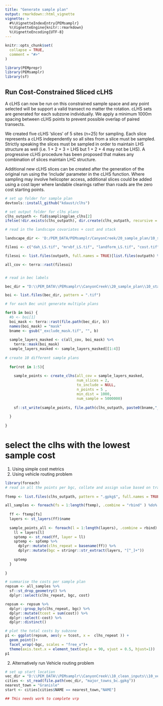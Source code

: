 ```yaml
---
title: "Generate sample plan"
output: rmarkdown::html_vignette
vignette: >
  #%\VignetteIndexEntry{PEMsamplr}
  %\VignetteEngine{knitr::rmarkdown}
  %\VignetteEncoding{UTF-8}
---
```


```r
knitr::opts_chunk$set(
  collapse = TRUE,
  comment = "#>"
)
```

```r

library(PEMprepr)
library(PEMsamplr)
library(sf)

```

## Run Cost-Constrained Sliced cLHS

A cLHS can now be run on this constrained sample space and any point selected will be support a valid transect no matter the rotation. 
cLHS sets are generated for each subzone individually.
We apply a minimum 1000m spacing between cLHS points to prevent possible overlap of paired transects.
  
We created five cLHS 'slices' of 5 sites (n=25) for sampling. Each slice represents a cLHS independently so all sites from a slice must be sampled. Strictly speaking the slices must be sampled in order to maintain LHS structure as well (i.e. 1 + 2 + 3 = LHS but 1 + 2 + 4 may not be LHS). A progressive cLHS procedure has been proposed that makes any combination of slices maintain LHC structure.

Additional new cLHS slices can be created after the generation of the original run using the 'include' parameter in the cLHS function. Where sampling may involve helicopter access, additional slices could be added using a cost layer where landable clearings rather than roads are the zero cost starting points.

```r
# set up folder for sample plan
devtools::install_github("kdaust/clhs") 

# set output folder for clhs plans
clhs_outpath <- fid$samplingplan_clhs[2]
ifelse(!dir.exists(clhs_outpath), dir.create(clhs_outpath, recursive = TRUE), FALSE)

# read in the landscape covariates + cost and stack 

landscape_dir <- 'D:/PEM_DATA/PEMsamplr/CanyonCreek/20_sample_plan/10_standard_sample/10_input_raster/landscape_covariates'

fileoi <- c("dah_LS.tif", "mrvbf_LS.tif", "landform_LS.tif", "cost.tif")

filesoi <- list.files(outpath, full.names = TRUE)[list.files(outpath) %in% fileoi]

all_cov <- terra::rast(filesoi)


# read in bec labels 

bec_dir = "D:\\PEM_DATA\\PEMsamplr\\CanyonCreek\\20_sample_plan\\10_standard_sample\\10_input_raster\\exclusion" 

boi <- list.files(bec_dir, pattern = ".tif")

# for each Bec unit generate multiple plans

for(b in boi) {
  #b <- boi[1]
  boi_mask <- terra::rast(file.path(bec_dir, b)) 
  names(boi_mask) = "mask"
  bname <- gsub("_exclude_mask.tif", "", b)
  
  sample_layers_masked <- c(all_cov, boi_mask) %>%  
    terra::mask(boi_mask) 
  sample_layers_masked <- sample_layers_masked[[1:4]]
  
# create 10 different sample plans
  
  for(rot in 1:5){ 
    
    sample_points <- create_clhs(all_cov = sample_layers_masked, 
                                 num_slices = 2, 
                                 to_include = NULL, 
                                 n_points = 5 , 
                                 min_dist = 1000,
                                 num_sample = 5000000)
    
    sf::st_write(sample_points, file.path(clhs_outpath, paste0(bname,"_clhs_sample_",rot,".gpkg")))
    
  }
  
} 

```

# select the clhs with the lowest sample cost

1) Using simple cost metrics 
2) Using vehicle routing problem 

```r
library(foreach)
# read in all the points per bgc, collate and assign value based on travel cost
 
ftemp <- list.files(clhs_outpath, pattern = ".gpkg$", full.names = TRUE)

all_samples <- foreach(fs = 1:length(ftemp), .combine = "rbind" ) %do% {
  
  ff <- ftemp[fs]
  layers <- st_layers(ff)$name
  
  sample_points_all <- foreach(l = 1:length(layers), .combine = rbind) %do% {
    ll = layers[l]
    sptemp <- st_read(ff, layer = ll)
    sptemp <- sptemp %>%
      dplyr::mutate(clhs_repeat = basename(ff)) %>% 
      dplyr::mutate(bgc = stringr::str_extract(layers, "[^_]+"))
 
    sptemp
  }
  
}

# summarise the costs per sample plan
repsum <- all_samples %>%
  sf::st_drop_geometry() %>%
  dplyr::select(clhs_repeat, bgc, cost)

repsum <- repsum %>%
  dplyr::group_by(clhs_repeat, bgc) %>%
  dplyr::mutate(tcost = sum(cost)) %>%
  dplyr::select(-cost) %>%
  dplyr::distinct()

# plot the total costs by subzone
p1 <- ggplot(repsum, aes(y = tcost, x =  clhs_repeat )) +
  geom_point()+
  facet_wrap(~bgc, scales = "free_x")+
  theme(axis.text.x = element_text(angle = 90, vjust = 0.5, hjust=1))
p1

```

2) Alternatively run Vehicle routing problem 

```r
# set up start location
vec_dir = "D:\\PEM_DATA\\PEMsamplr\\CanyonCreek\\10_clean_inputs\\10_vector"
cities <- st_read(file.path(vec_dir, "major_towns_bc.gpkg"))
nearest_town = "Granisle"
start <- cities[cities$NAME == nearest_town,"NAME"]

## THis needs work to complete vrp 

```

